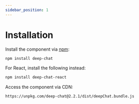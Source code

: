 ```yaml
---
sidebar_position: 1
---
```


# Installation

Install the component via [npm](https://www.npmjs.com/):

```bash
npm install deep-chat
```

For React, install the following instead: <br />

```bash
npm install deep-chat-react
```

Access the component via CDN:

```
https://unpkg.com/deep-chat@2.2.1/dist/deepChat.bundle.js
```
